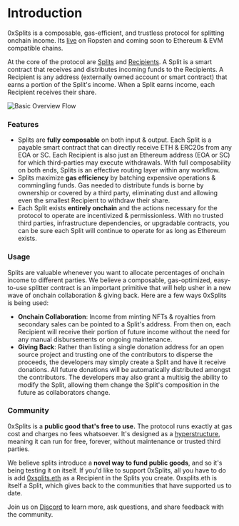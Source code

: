 
# Introduction

0xSplits is a composable, gas-efficient, and trustless protocol for splitting
onchain income. Its [live](https://app.0xsplits.xyz/) on Ropsten and coming soon
to Ethereum & EVM compatible chains.

At the core of the protocol are [Splits](/core-concepts/#split) and
[Recipients](/core-concepts/#recipient). A Split is a smart contract that
receives and distributes incoming funds to the Recipients. A Recipient is any
address (externally owned account or smart contract) that earns a portion of the
Split's income. When a Split earns income, each Recipient receives their share.

![Basic Overview Flow](/intro-flow.svg)

### Features

- Splits are **fully composable** on both input & output. Each Split is a
  payable smart contract that can directly receive ETH & ERC20s from any EOA or
  SC. Each Recipient is also just an Ethereum address (EOA or SC) for which
  third-parties may execute withdrawals. With full composability on both ends,
  Splits is an effective routing layer within any workflow.
- Splits maximize **gas efficiency** by batching expensive operations &
  commingling funds. Gas needed to distribute funds is borne by ownership or
  covered by a third party, eliminating dust and allowing even the smallest
  Recipient to withdraw their share.
- Each Split exists **entirely onchain** and the actions necessary for the
  protocol to operate are incentivized & permissionless. With no trusted third
  parties, infrastructure dependencies, or upgradable contracts, you can be sure
  each Split will continue to operate for as long as Ethereum exists.

### Usage

Splits are valuable whenever you want to allocate percentages of onchain income
to different parties. We believe a composable, gas-optimized, easy-to-use
splitter contract is an important primitive that will help usher in a new wave
of onchain collaboration & giving back. Here are a few ways 0xSplits is being
used:

- **Onchain Collaboration**: Income from minting NFTs & royalties from secondary
  sales can be pointed to a Split's address. From then on, each Recipient will
  receive their portion of future income without the need for any manual
  disbursements or ongoing maintenance.
- **Giving Back**: Rather than listing a single donation address for an open
  source project and trusting one of the contributors to disperse the proceeds,
  the developers may simply create a Split and have it receive donations. All
  future donations will be automatically distributed amongst the contributors.
  The developers may also grant a multisig the ability to modify the Split,
  allowing them change the Split's composition in the future as collaborators
  change.

### Community

0xSplits is a **public good that's free to use.** The protocol runs exactly at
gas cost and charges no fees whatsoever. It's designed as a
[hyperstructure](https://jacob.energy/hyperstructures.html), meaning it can run
for free, forever, without maintenance or trusted third parties.

We believe splits introduce a **novel way to fund public goods**, and so it's
being testing it on itself. If you'd like to support 0xSplits, all you have to
do is add
[0xsplits.eth](https://etherscan.io/address/0x50671995e1eca15ca9e807774a814331cabe0f3b)
as a Recipient in the Splits you create. 0xsplits.eth is itself a Split, which
gives back to the communities that have supported us to date.

Join us on [Discord](https://chat.0xsplits.xyz/) to learn more, ask questions,
and share feedback with the community.
